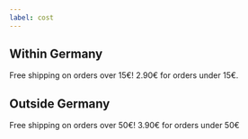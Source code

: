 ```yaml
---
label: cost
---
```


## Within Germany

Free shipping on orders over 15€!
2.90€ for orders under 15€.

## Outside Germany

Free shipping on orders over 50€!
3.90€ for orders under 50€
